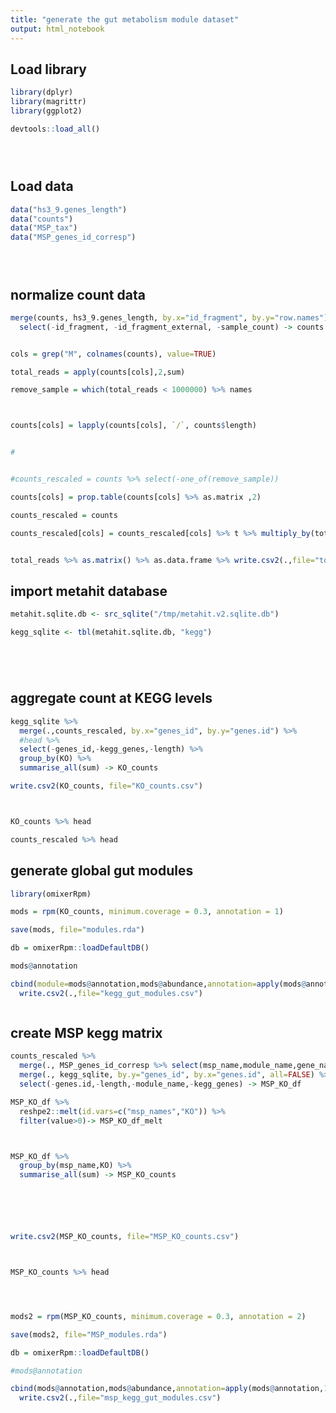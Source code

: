 ```yaml
---
title: "generate the gut metabolism module dataset"
output: html_notebook
---
```


## Load library
```r

library(dplyr)
library(magrittr)
library(ggplot2)

devtools::load_all()





```


## Load data
```r


data("hs3_9.genes_length")
data("counts")
data("MSP_tax")
data("MSP_genes_id_corresp")





```


## normalize count data
```r


merge(counts, hs3_9.genes_length, by.x="id_fragment", by.y="row.names") %>%
  select(-id_fragment, -id_fragment_external, -sample_count) -> counts


cols = grep("M", colnames(counts), value=TRUE)

total_reads = apply(counts[cols],2,sum)

remove_sample = which(total_reads < 1000000) %>% names



counts[cols] = lapply(counts[cols], `/`, counts$length) 


#


#counts_rescaled = counts %>% select(-one_of(remove_sample))

counts[cols] = prop.table(counts[cols] %>% as.matrix ,2)

counts_rescaled = counts

counts_rescaled[cols] = counts_rescaled[cols] %>% t %>% multiply_by(total_reads %>% as.numeric ) %>% t %>% round()


total_reads %>% as.matrix() %>% as.data.frame %>% write.csv2(.,file="total_reads.csv")


```




## import metahit database
```r


metahit.sqlite.db <- src_sqlite("/tmp/metahit.v2.sqlite.db")

kegg_sqlite <- tbl(metahit.sqlite.db, "kegg")






```

## aggregate count at KEGG levels

```r



kegg_sqlite %>%
  merge(.,counts_rescaled, by.x="genes_id", by.y="genes.id") %>%
  #head %>%
  select(-genes_id,-kegg_genes,-length) %>%
  group_by(KO) %>%
  summarise_all(sum) -> KO_counts

write.csv2(KO_counts, file="KO_counts.csv")



KO_counts %>% head

counts_rescaled %>% head

```

## generate global gut modules

```r

library(omixerRpm)

mods = rpm(KO_counts, minimum.coverage = 0.3, annotation = 1)

save(mods, file="modules.rda")

db = omixerRpm::loadDefaultDB()

mods@annotation

cbind(module=mods@annotation,mods@abundance,annotation=apply(mods@annotation,1,function(x) omixerRpm::getNames(db,x))) %>%
  write.csv2(.,file="kegg_gut_modules.csv")



```


## create MSP kegg matrix

```r
counts_rescaled %>% 
  merge(., MSP_genes_id_corresp %>% select(msp_name,module_name,gene_name_v2), by.x="genes.id", by.y="gene_name_v2",all=FALSE) %>% 
  merge(., kegg_sqlite, by.y="genes_id", by.x="genes.id", all=FALSE) %>%
  select(-genes.id,-length,-module_name,-kegg_genes) -> MSP_KO_df

MSP_KO_df %>%
  reshpe2::melt(id.vars=c("msp_names","KO")) %>%
  filter(value>0)-> MSP_KO_df_melt



MSP_KO_df %>%
  group_by(msp_name,KO) %>%
  summarise_all(sum) -> MSP_KO_counts






write.csv2(MSP_KO_counts, file="MSP_KO_counts.csv")



MSP_KO_counts %>% head





```



```r


mods2 = rpm(MSP_KO_counts, minimum.coverage = 0.3, annotation = 2)

save(mods2, file="MSP_modules.rda")

db = omixerRpm::loadDefaultDB()

#mods@annotation

cbind(mods@annotation,mods@abundance,annotation=apply(mods@annotation,1,function(x) omixerRpm::getNames(db,x[2]))) %>%
  write.csv2(.,file="msp_kegg_gut_modules.csv")








```


